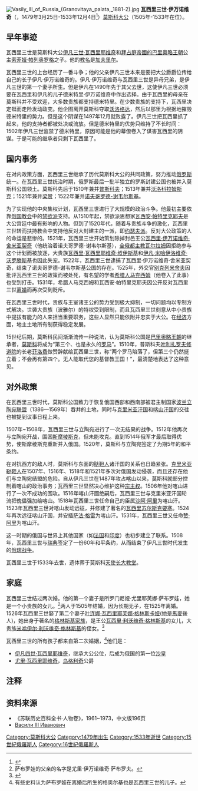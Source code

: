 [[File:Vasily_III_of_Russia_(Granovitaya_palata,_1881-2).jpg|thumb]]
'''瓦西里三世·伊万诺维奇'''（{{lang-ru|Васили III Иванович}}，1479年3月25日-1533年12月4日<ref>{{Cite web |url=http://www.hrono.info/biograf/vasili3.html |title=Васили III Иванович，第一段 |access-date=2008-04-29 |archive-date=2020-12-12 |archive-url=https://web.archive.org/web/20201212004708/http://www.hrono.info/biograf/vasili3.html |dead-url=no }}</ref>）[[莫斯科大公|莫斯科大公]]（1505年-1533年在位）。

== 早年事迹 ==
瓦西里三世是莫斯科大公[[伊凡三世|伊凡三世·瓦西里耶维奇]]和[[拜占廷|拜占庭帝國的巴里奥略王朝]]公主[[索菲娅·帕列奥罗格|索菲娅·帕列奥罗格]]之子。他的[[教名|教名]]是[[加夫里尔|加夫里尔]]。

瓦西里三世的上台经历了一番斗争；他的父亲伊凡三世本来是要把大公爵爵位传给自己的长子伊凡·伊万诺维奇的。伊凡·伊万诺维奇与瓦西里三世是异母兄弟，是伊凡三世的第一个妻子所生。但是伊凡在1490年先于其父去世，这使伊凡三世必须要在瓦西里和伊凡的儿子德米特里·伊万诺维奇中作出选择。由于瓦西里的母亲在莫斯科并不受欢迎，大多数贵族都支持德米特里。在少数贵族的支持下，瓦西里决定铤而走险发动政变。他企图离开莫斯科夺取[[沃洛格达|沃洛格达]]，然后以那里为根据地摧毁德米特里的势力。但是这个阴谋在1497年12月就败露了。伊凡三世把瓦西里抓了起来，他的支持者都被处决或流放。但是德米特里的优势只维持了不长时间：1502年伊凡三世监禁了德米特里，原因可能是他的幕僚卷入了谋害瓦西里的阴谋。于是可能的继承者只剩下瓦西里了。

== 国内事务 ==
在对内政策方面，瓦西里三世继承了历代莫斯科大公的共同政策，努力推动[[俄罗斯|俄罗斯]]统一。在瓦西里三世统治时期，俄罗斯最后一批半独立的罗斯封建公国也被并入莫斯科公国领土。莫斯科先后于1510年兼并[[普斯科夫|普斯科夫]]；1513年兼并[[沃洛科拉姆斯克|沃洛科拉姆斯克]]；1521年兼并[[梁赞|梁赞]]；1522年兼并[[诺夫哥罗德-谢韦尔斯基|诺夫哥罗德-谢韦尔斯基]]。

为了实现他的中央集权计划，瓦西里三世进行了大规模的政治斗争。他最初主要依靠[[俄罗斯东正教会|俄国教会]]中的[[禁欲派|禁欲派]]支持。从1510年起，禁欲派思想家[[瓦西安·帕特里克耶夫|瓦西安·帕特里克耶夫]]是大公宫廷中最有影响的人物。但到了1520年代，随着与贵族斗争的激化，瓦西里三世转而扶持教会中支持他反对大封建主的一派，即[[约瑟夫派|约瑟夫派]]。反对大公政策的人的命运是悲惨的。1521年，瓦西里三世开始策划除掉封邑王公[[瓦西里·伊万诺维奇·舍米亚契奇|瓦西里·伊万诺维奇·舍米亚契奇]]（他统治着诺夫哥罗德-谢韦尔斯基），[[全俄都主教|全俄都主教]][[瓦尔拉姆|瓦尔拉姆]]因拒绝参与这个计划而被放逐，大贵族[[瓦西里·瓦西里耶维奇·叔伊斯基|瓦西里·瓦西里耶维奇·叔伊斯基]]和[[伊凡·米哈伊洛维奇·沃罗滕斯基|伊凡·米哈伊洛维奇·沃罗滕斯基]]也因此失宠。1522年，瓦西里三世逮捕了瓦西里·伊万诺维奇·舍米亚契奇，结束了诺夫哥罗德-谢韦尔斯基公国的存在。1525年，外交官[[别克列米舍夫|别克列米舍夫]]因批评瓦西里三世的政策而被处死，有名望的学者[[希腊人马克西姆|希腊人马克西姆]]（他卷入了此事）也受到打击。1531年，希腊人马克西姆和瓦西安·帕特里克耶夫因公开反对瓦西里三世[[离婚|离婚]]而再次受到贬斥。

在瓦西里三世时代，贵族与王室诸王公的势力受到极大抑制，一切问题均以专制方式解决。世袭大贵族（波雅尔）的特权受到限制，而且瓦西里三世刻意从中小贵族中提拔有能力的人来担当重要职务，这些人显然只能依附并忠实于大公。在[[经济|经济]]方面，地主土地所有制获得稳定发展。

15世纪后期，莫斯科民间渐渐流传一种说法，认为莫斯科公国是[[巴里奥略王朝|巴里奥略王朝]]的继承者，[[莫斯科|莫斯科]]将成为“第三个、也是永久的[[罗马|罗马]]”。1510年，普斯科夫[[叶利扎罗夫修道院|叶利扎罗夫修道院]]的长老[[菲洛费|菲洛费]]做赞辞献给瓦西里三世，称“两个罗马陷落了，但第三个仍然挺立着；不会再有第四个。无人能取代您的基督教王国！”，最清楚地表达了这种意见。

== 对外政策 ==
在瓦西里三世时代，莫斯科公国致力于恢复俄国西部和西南部被君主制国家[[雅盖隆王朝时期的波兰|波兰立陶宛联盟]]（1386—1569年）吞并的土地，同时与[[克里米亚汗国|克里米亚汗国]]和[[喀山汗国|喀山汗国]]的交往也被提到议事日程上来。

1507年~1508年，瓦西里三世与立陶宛进行了一次无结果的战争。1512年他再次与立陶宛开战，围困[[斯摩棱斯克|斯摩棱斯克]]，但未能攻克。直到1514年俄军才最后取得优势，使斯摩棱斯克重新并入俄国。1520年，莫斯科与立陶宛签定了为期5年的和平条约。

在对抗西方的敌人时，莫斯科与东面的[[鞑靼人|鞑靼人]]诸汗国的关系也日趋紧张。[[克里米亚鞑靼人|克里米亚鞑靼人]]在1507年、1516年、1518年和1521年多次对俄国发动侵袭，而且还存在他们与立陶宛结盟的危险。自从伊凡三世在1487年攻占喀山以来，莫斯科就部分控制着喀山的政治事务；瓦西里三世显然决心维护这种[[宗主权|宗主权]]。1506年他对喀山进行了一次不成功的围攻。1516年喀山汗國绝嗣后，瓦西里三世与克里米亚汗国轮流把傀儡强加给喀山。1518年瓦西里三世任命自己的臣属[[沙阿·阿里|沙阿·阿里]]为喀山汗。1523年瓦西里三世对喀山发动远征，并修建了著名的[[瓦西里苏尔斯克要塞|瓦西里苏尔斯克要塞]]。1524年再次远征喀山汗国，并安插[[萨法·格雷|萨法·格雷]]为喀山汗。1531年，瓦西里三世又任命[[赞·阿里|赞·阿里]]为喀山汗。

这一时期的俄国与世界上其他国家（如[[法国|法国]]和[[印度|印度]]）也初步建立了联系。1508年，瓦西里三世与[[瑞典|瑞典]]签定了一份60年和平条约，从而结束了伊凡三世时代发生的[[俄瑞战争|俄瑞战争]]。

瓦西里三世于1533年去世，遗体葬于莫斯科[[天使长主教座堂|天使长大教堂]]。

== 家庭 ==
瓦西里三世结过两次婚。他的第一个妻子是所罗门尼娅·尤里耶芙娜·萨布罗娃，她是一个小贵族的女儿。<ref>萨布罗娃的父亲的名字是尤里·伊万诺维奇·萨布罗夫。</ref>两人于1505年结婚，因为长期无子，在1525年离婚。1526年瓦西里三世娶了第二个妻子[[叶连娜·瓦西里耶芙娜·格林斯卡娅|叶连娜·瓦西里耶芙娜·格林斯卡娅]](她是[[馬麥|馬麥]]後人)，她出身于著名的[[格林斯基家族|格林斯基家族]]，是王公[[瓦西里·利沃维奇·格林斯基|瓦西里·利沃维奇·格林斯基]]的女儿，大贵族[[米哈伊尔·利沃维奇·格林斯基|米哈伊尔·利沃维奇·格林斯基]]的侄女。<ref>{{Cite web |url=http://www.hrono.info/biograf/elena_g.html |title=Елена Васильевна Глинская |access-date=2008-04-29 |archive-date=2020-12-12 |archive-url=https://web.archive.org/web/20201212004709/http://www.hrono.info/biograf/elena_g.html |dead-url=no }}</ref>

瓦西里三世的所有孩子都来自第二次婚姻，<ref>有些史料认为萨布罗娃在离婚后所生的格奥尔基也是瓦西里三世的儿子。</ref>他们是：
*[[伊凡四世|伊凡四世·瓦西里耶维奇]]，继承大公公位，后成为俄国的第一位[[沙皇|沙皇]]
* [[尤里·瓦西里耶维奇|尤里·瓦西里耶维奇]]，[[乌格利奇|乌格利奇]]公爵

== 注释 ==
<references/>
== 资料来源 ==
* 《苏联历史百科全书·人物卷》，1961~1973，中文版196页 
* [http://www.hrono.info/biograf/vasili3.html Васили III Иванович] {{Wayback|url=http://www.hrono.info/biograf/vasili3.html |date=20201212004708 }}

{{S-start}}
{{S-hou|[[留里克王朝|留里克王朝]]|1479年|3月25日|1533年|12月4日}}
{{s-break}}
{{S-reg|}}
{{s-before|[[伊凡三世|伊凡三世]]}}
{{s-title|[[莫斯科大公|莫斯科大公]]|1505-1533}}
{{s-after|[[伊凡四世|伊凡四世]]}}
{{S-end}}

{{羅斯國家元首}}
{{Authority control}}
[[Category:莫斯科大公|Category:莫斯科大公]]
[[Category:1479年出生|Category:1479年出生]]
[[Category:1533年逝世|Category:1533年逝世]]
[[Category:15世紀俄羅斯人|Category:15世紀俄羅斯人]]
[[Category:16世紀俄羅斯人|Category:16世紀俄羅斯人]]